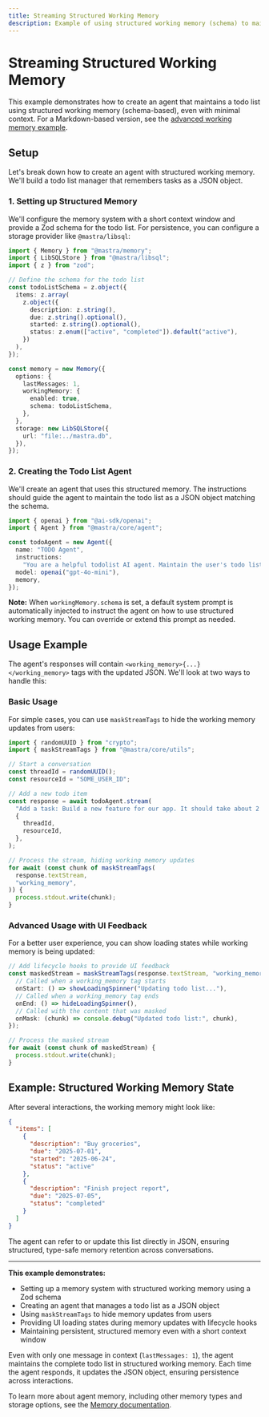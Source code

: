 ```yaml
---
title: Streaming Structured Working Memory
description: Example of using structured working memory (schema) to maintain a todo list across conversations
---
```


# Streaming Structured Working Memory

This example demonstrates how to create an agent that maintains a todo list using structured working memory (schema-based), even with minimal context. For a Markdown-based version, see the [advanced working memory example](/examples/memory/streaming-working-memory-advanced).

## Setup

Let's break down how to create an agent with structured working memory. We'll build a todo list manager that remembers tasks as a JSON object.

### 1. Setting up Structured Memory

We'll configure the memory system with a short context window and provide a Zod schema for the todo list. For persistence, you can configure a storage provider like `@mastra/libsql`:

```typescript
import { Memory } from "@mastra/memory";
import { LibSQLStore } from "@mastra/libsql";
import { z } from "zod";

// Define the schema for the todo list
const todoListSchema = z.object({
  items: z.array(
    z.object({
      description: z.string(),
      due: z.string().optional(),
      started: z.string().optional(),
      status: z.enum(["active", "completed"]).default("active"),
    })
  ),
});

const memory = new Memory({
  options: {
    lastMessages: 1,
    workingMemory: {
      enabled: true,
      schema: todoListSchema,
    },
  },
  storage: new LibSQLStore({
    url: "file:../mastra.db",
  }),
});
```

### 2. Creating the Todo List Agent

We'll create an agent that uses this structured memory. The instructions should guide the agent to maintain the todo list as a JSON object matching the schema.

```typescript
import { openai } from "@ai-sdk/openai";
import { Agent } from "@mastra/core/agent";

const todoAgent = new Agent({
  name: "TODO Agent",
  instructions:
    "You are a helpful todolist AI agent. Maintain the user's todo list as a JSON object according to the provided schema. Each item should include a description, status (active/completed), and optional due/started dates. When the user adds, completes, or updates a task, update the JSON accordingly. Always show the current todo list at the start of the chat.",
  model: openai("gpt-4o-mini"),
  memory,
});
```

**Note:** When `workingMemory.schema` is set, a default system prompt is automatically injected to instruct the agent on how to use structured working memory. You can override or extend this prompt as needed.

## Usage Example

The agent's responses will contain `<working_memory>{...}</working_memory>` tags with the updated JSON. We'll look at two ways to handle this:

### Basic Usage

For simple cases, you can use `maskStreamTags` to hide the working memory updates from users:

```typescript
import { randomUUID } from "crypto";
import { maskStreamTags } from "@mastra/core/utils";

// Start a conversation
const threadId = randomUUID();
const resourceId = "SOME_USER_ID";

// Add a new todo item
const response = await todoAgent.stream(
  "Add a task: Build a new feature for our app. It should take about 2 hours and needs to be done by next Friday.",
  {
    threadId,
    resourceId,
  },
);

// Process the stream, hiding working memory updates
for await (const chunk of maskStreamTags(
  response.textStream,
  "working_memory",
)) {
  process.stdout.write(chunk);
}
```

### Advanced Usage with UI Feedback

For a better user experience, you can show loading states while working memory is being updated:

```typescript
// Add lifecycle hooks to provide UI feedback
const maskedStream = maskStreamTags(response.textStream, "working_memory", {
  // Called when a working_memory tag starts
  onStart: () => showLoadingSpinner("Updating todo list..."),
  // Called when a working_memory tag ends
  onEnd: () => hideLoadingSpinner(),
  // Called with the content that was masked
  onMask: (chunk) => console.debug("Updated todo list:", chunk),
});

// Process the masked stream
for await (const chunk of maskedStream) {
  process.stdout.write(chunk);
}
```

## Example: Structured Working Memory State

After several interactions, the working memory might look like:

```json
{
  "items": [
    {
      "description": "Buy groceries",
      "due": "2025-07-01",
      "started": "2025-06-24",
      "status": "active"
    },
    {
      "description": "Finish project report",
      "due": "2025-07-05",
      "status": "completed"
    }
  ]
}
```

The agent can refer to or update this list directly in JSON, ensuring structured, type-safe memory retention across conversations.

---

**This example demonstrates:**

- Setting up a memory system with structured working memory using a Zod schema
- Creating an agent that manages a todo list as a JSON object
- Using `maskStreamTags` to hide memory updates from users
- Providing UI loading states during memory updates with lifecycle hooks
- Maintaining persistent, structured memory even with a short context window

Even with only one message in context (`lastMessages: 1`), the agent maintains the complete todo list in structured working memory. Each time the agent responds, it updates the JSON object, ensuring persistence across interactions.

To learn more about agent memory, including other memory types and storage options, see the [Memory documentation](/docs/agents/agent-memory).

